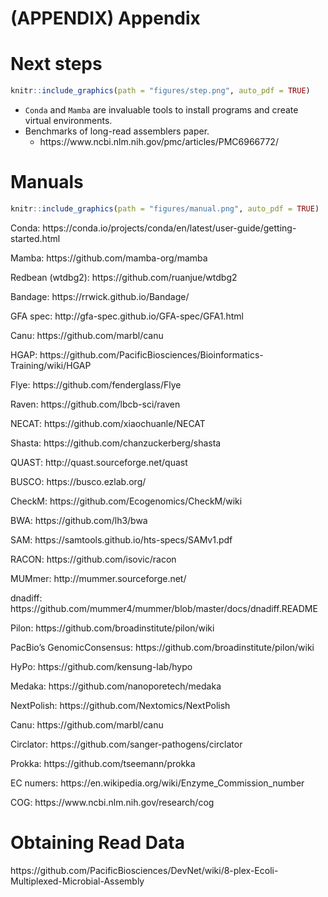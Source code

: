 # (APPENDIX) Appendix {-}

# Next steps{#nextsteps}
```r
knitr::include_graphics(path = "figures/step.png", auto_pdf = TRUE)
``` 

- `Conda` and `Mamba` are invaluable tools to install programs and create virtual environments.
- Benchmarks of long-read assemblers paper.
   - https://www.ncbi.nlm.nih.gov/pmc/articles/PMC6966772/




# Manuals{#manuals}
```r
knitr::include_graphics(path = "figures/manual.png", auto_pdf = TRUE)
``` 

Conda: https://conda.io/projects/conda/en/latest/user-guide/getting-started.html

Mamba: https://github.com/mamba-org/mamba

Redbean (wtdbg2): https://github.com/ruanjue/wtdbg2

Bandage: https://rrwick.github.io/Bandage/

GFA spec: http://gfa-spec.github.io/GFA-spec/GFA1.html

Canu: https://github.com/marbl/canu

HGAP: https://github.com/PacificBiosciences/Bioinformatics-Training/wiki/HGAP

Flye: https://github.com/fenderglass/Flye

Raven: https://github.com/lbcb-sci/raven

NECAT: https://github.com/xiaochuanle/NECAT

Shasta: https://github.com/chanzuckerberg/shasta

QUAST: http://quast.sourceforge.net/quast

BUSCO: https://busco.ezlab.org/

CheckM: https://github.com/Ecogenomics/CheckM/wiki

BWA: https://github.com/lh3/bwa

SAM: https://samtools.github.io/hts-specs/SAMv1.pdf

RACON: https://github.com/isovic/racon

MUMmer: http://mummer.sourceforge.net/

dnadiff: https://github.com/mummer4/mummer/blob/master/docs/dnadiff.README

Pilon: https://github.com/broadinstitute/pilon/wiki

PacBio's GenomicConsensus: https://github.com/broadinstitute/pilon/wiki

HyPo: https://github.com/kensung-lab/hypo

Medaka: https://github.com/nanoporetech/medaka

NextPolish: https://github.com/Nextomics/NextPolish

Canu: https://github.com/marbl/canu

Circlator: https://github.com/sanger-pathogens/circlator

Prokka: https://github.com/tseemann/prokka

EC numers: https://en.wikipedia.org/wiki/Enzyme_Commission_number

COG: https://www.ncbi.nlm.nih.gov/research/cog

# Obtaining Read Data

https://github.com/PacificBiosciences/DevNet/wiki/8-plex-Ecoli-Multiplexed-Microbial-Assembly

